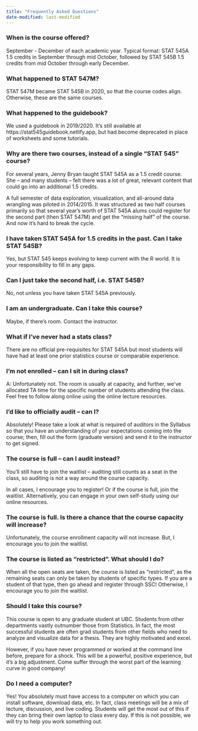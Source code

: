 ```yaml
---
title: "Frequently Asked Questions"
date-modified: last-modified
---
```


### When is the course offered?

September - December of each academic year.
Typical format: STAT 545A 1.5 credits in September through mid October, followed by STAT 545B 1.5 credits from mid October through early December.

### What happened to STAT 547M? 

STAT 547M became STAT 545B in 2020, so that the course codes align.
Otherwise, these are the same courses.

### What happened to the guidebook? 

We used a guidebook in 2019/2020.
It’s still available at https://stat545guidebook.netlify.app, but had become deprecated in place of worksheets and some tutorials.

### Why are there two courses, instead of a single “STAT 545” course? 

For several years, Jenny Bryan taught STAT 545A as a 1.5 credit course.
She – and many students – felt there was a lot of great, relevant content that could go into an additional 1.5 credits.

A full semester of data exploration, visualization, and all-around data wrangling was piloted in 2014/2015.
It was structured as two half courses primarily so that several year’s worth of STAT 545A alums could register for the second part (then STAT 547M) and get the “missing half” of the course.
And now it’s hard to break the cycle.

### I have taken STAT 545A for 1.5 credits in the past. Can I take STAT 545B?

Yes, but STAT 545 keeps evolving to keep current with the R world.
It is your responsibility to fill in any gaps.

### Can I just take the second half, i.e. STAT 545B?

No, not unless you have taken STAT 545A previously.

### I am an undergraduate. Can I take this course?

Maybe, if there’s room.
Contact the instructor.

### What if I’ve never had a stats class?

There are no official pre-requisites for STAT 545A but most students will have had at least one prior statistics course or comparable experience.

### I’m not enrolled – can I sit in during class?

A: Unfortunately not.
The room is usually at capacity, and further, we’ve allocated TA time for the specific number of students attending the class.
Feel free to follow along online using the online lecture resources.

### I’d like to officially audit – can I?

Absolutely!
Please take a look at what is required of auditors in the Syllabus so that you have an understanding of your expectations coming into the course; then, fill out the form (graduate version) and send it to the instructor to get signed.

### The course is full – can I audit instead?

You’ll still have to join the waitlist – auditing still counts as a seat in the class, so auditing is not a way around the course capacity.

In all cases, I encourage you to register!
Or if the course is full, join the waitlist.
Alternatively, you can engage in your own self-study using our online resources.

### The course is full. Is there a chance that the course capacity will increase? 

Unfortunately, the course enrollment capacity will not increase.
But, I encourage you to join the waitlist.

### The course is listed as “restricted”. What should I do? 

When all the open seats are taken, the course is listed as “restricted”, as the remaining seats can only be taken by students of specific types.
If you are a student of that type, then go ahead and register through SSC!
Otherwise, I encourage you to join the waitlist.

### Should I take this course? 

This course is open to any graduate student at UBC.
Students from other departments vastly outnumber those from Statistics.
In fact, the most successful students are often grad students from other fields who need to analyze and visualize data for a thesis.
They are highly motivated and excel.

However, if you have never programmed or worked at the command line before, prepare for a shock.
This will be a powerful, positive experience, but it’s a big adjustment.
Come suffer through the worst part of the learning curve in good company!

### Do I need a computer? 

Yes!
You absolutely must have access to a computer on which you can install software, download data, etc.
In fact, class meetings will be a mix of lecture, discussion, and live coding.
Students will get the most out of this if they can bring their own laptop to class every day.
If this is not possible, we will try to help you work something out.

